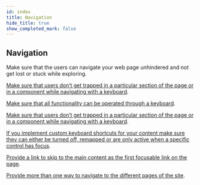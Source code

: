 ```yaml
---
id: index
title: Navigation
hide_title: true
show_completed_mark: false
---
```



<Card icon="🧭">

## Navigation

Make sure that the users can navigate your web page unhindered and not get lost or stuck while exploring.

</Card>


<CategoryItem id="avoid-navigation-trap">

[Make sure that users don’t get trapped in a particular section of the page or in a component while navigating with a keyboard](avoid-navigation-trap.md).
<!--
This can become an issue when using plug-ins or embedded applications on the page, as well as modal dialogs, form controls as a calendar picker or autocomplete widgets. The user must be able to leave the component with standard navigation such as arrow or tab keys (or other standard exit method).

</CategoryItem>


<CategoryItem id="componentsfocus">

[Make sure that components receives focus in a way that makes sense](components-focus.md).
<!--
It’s important that the tab (keyboard focus) order is set so it matches the expected reading order so that keyboard users don’t get disoriented when tabbing through the UI.

</CategoryItem>


<CategoryItem id="link-nav-grouping">

[Group navigation links with nav](link-nav-grouping.md).



</CategoryItem>



<CategoryItem id="nav-links-same-order">

[Ensure that the links belonging to navigation always occur in the same relative order on each page](nav-links-same-order.md).
<!--
This will help users to predict where they will find content in the navigation. 
-->
</CategoryItem>


<CategoryItem id="full-keyboard-interactions">

[Make sure that all functionality can be operated through a keyboard](full-keyboard-interactions.md).
<!--
People who are blind, who have low vision or have trouble navigating with a mouse due to tremors need to be able to navigate and use the site via keyboard only (or keyboard alternative) 
-->
</CategoryItem>


<CategoryItem id="avoid-navigation-trap">

[Make sure that users don’t get trapped in a particular section of the page or in a component while navigating with a keyboard](avoid-navigation-trap.md).
<!--
This can become an issue when using plug-ins or embedded applications on the page, as well as modal dialogs, form controls as a calendar picker or autocomplete widgets. The user must be able to leave the component with standard navigation such as arrow or tab keys (or other standard exit method)
-->
</CategoryItem>


<CategoryItem id="keyboard-shortcuts">

[If you implement custom keyboard shortcuts for your content make sure they can either be turned off, remapped or are only active when a specific control has focus](keyboard-shortcuts.md).
<!--
Keyboard shortcuts can make it faster to navigate your content, but should be used with care. Certain users can due to motor difficulties accidentally tap the wrong key, people who uses speech input can accidentally trigger a shortcut and some users might have set their own shortcuts to make navigation easier for them which then gets mixed up.
-->
</CategoryItem>


<CategoryItem id="link-to-main-content">

[Provide a link to skip to the main content as the first focusable link on the page](keyboard-shortcuts.md).
<!--
Make it easier for screen reader users and those who are tabbing through the UI to navigate your site by allowing them to skip over repeating content, such as header and navigation.
-->
</CategoryItem>


<CategoryItem id="more-ways-navigation">

[Provide more than one way to navigate to the different pages of the site](more-ways-navigation.md).
<!--
It’s important that there is more than one way for users to locate content in a manner that best meets their needs.
-->
</CategoryItem>
